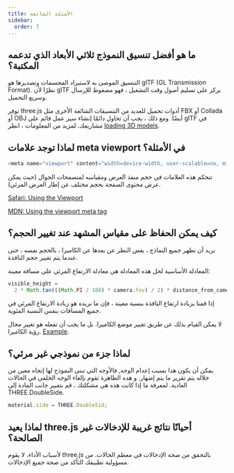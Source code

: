 ```yaml
---
title: الأسئلة الشائعة
sidebar:
  order: 7
---
```


## ما هو أفضل تنسيق النموذج ثلاثي الأبعاد الذي تدعمه المكتبة؟

<div>

التنسيق الموصى به لاستيراد المجسمات وتصديرها هو glTF (GL Transmission Format). نظرًا لأن glTF يركز على تسليم أصول وقت التشغيل ، فهو مضغوط للإرسال وسريع التحميل.

توفر three.js أدوات تحميل للعديد من التنسيقات الشائعة الأخرى مثل FBX أو Collada أو OBJ أيضًا. ومع ذلك ، يجب أن تحاول دائمًا إنشاء سير عمل قائم على glTF في مشاريعك. لمزيد من المعلومات ، انظر [ loading 3D models](/manual/introduction/Loading-3D-models).

</div>

## لماذا توجد علامات meta viewport في الأمثلة؟

<div>

```javascript
<meta name="viewport" content="width=device-width, user-scalable=no, minimum-scale=1.0, maximum-scale=1.0">
```

تتحكم هذه العلامات في حجم منفذ العرض ومقياسه لمتصفحات الجوال (حيث يمكن عرض محتوى الصفحة بحجم مختلف عن إطار العرض المرئي).

[ Safari: Using the Viewport](https://developer.apple.com/library/content/documentation/AppleApplications/Reference/SafariWebContent/UsingtheViewport/UsingtheViewport.html)

[ MDN: Using the viewport meta tag](https://developer.mozilla.org/en-US/docs/Web/HTML/Viewport_meta_tag)

</div>

## كيف يمكن الحفاظ على مقياس المشهد عند تغيير الحجم؟

نريد أن تظهر جميع النماذج ، بغض النظر عن بعدها عن الكاميرا ، بالحجم نفسه ، حتى عندما يتم تغيير حجم النافذة.

المعادلة الأساسية لحل هذه المعادلة هي معادلة الارتفاع المرئي على مسافة معينة:

```javascript
visible_height =
  2 * Math.tan(((Math.PI / 180) * camera.fov) / 2) * distance_from_camera;
```

إذا قمنا بزيادة ارتفاع النافذة بنسبة معينة ، فإن ما نريده هو زيادة الارتفاع المرئي في جميع المسافات بنفس النسبة المئوية.

لا يمكن القيام بذلك عن طريق تغيير موضع الكاميرا. بل ما يجب أن تفعله هو تغيير مجال رؤية الكاميرا.
[ Example](http://jsfiddle.net/Q4Jpu/).

## لماذا جزء من نموذجي غير مرئي؟

يمكن أن يكون هدا بسبب إعدام الوجه, فالأوجه التي تبني النموذج لها إتجاه معين من خلاله يتم تقرير ما يتم إضهار. و هده الظاهرة تقوم بإلغاء الوجه الخلفي في الحالات العادية.
لمعرفة ما إذا كانت هذه هي مشكلتك ، قم بتغيير جانب المادة إلى THREE.DoubleSide.

```javascript
material.side = THREE.DoubleSid;
```

## لماذا يعيد three.js أحيانًا نتائج غريبة للإدخالات غير الصالحة؟

لأسباب الأداء، لا يقوم three.js بالتحقق من صحة الإدخالات في معظم الحالات. من مسؤولية تطبيقك التأكد من صحة جميع الإدخالات.
